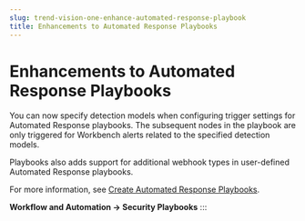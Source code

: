 ```yaml
---
slug: trend-vision-one-enhance-automated-response-playbook
title: Enhancements to Automated Response Playbooks
---
```

# Enhancements to Automated Response Playbooks

You can now specify detection models when configuring trigger settings for Automated Response playbooks. The subsequent nodes in the playbook are only triggered for Workbench alerts related to the specified detection models.

Playbooks also adds support for additional webhook types in user-defined Automated Response playbooks.

For more information, see [Create Automated Response Playbooks](create-automated-response-playbooks.mdx).

**Workflow and Automation → Security Playbooks**
:::
